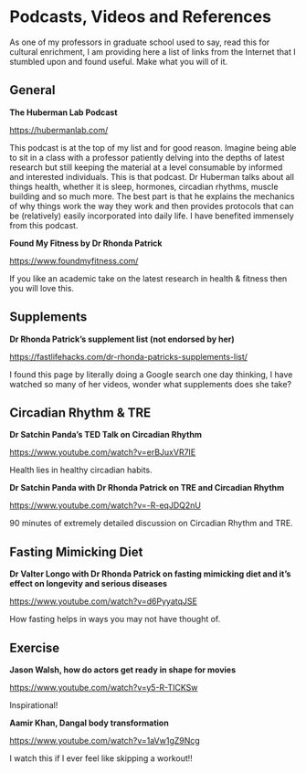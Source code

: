 # Podcasts, Videos and References

As one of my professors in graduate school used to say, read this for cultural enrichment, I am providing here a list of links from the Internet that I stumbled upon and found useful. Make what you will of it.

## General

**The Huberman Lab Podcast**

[https://hubermanlab.com/](https://hubermanlab.com/)

This podcast is at the top of my list and for good reason. Imagine being able to sit in a class with a professor patiently delving into the depths of latest research but still keeping the material at a level consumable by informed and interested individuals. This is that podcast. Dr Huberman talks about all things health, whether it is sleep, hormones, circadian rhythms, muscle building and so much more. The best part is that he explains the mechanics of why things work the way they work and then provides protocols that can be (relatively) easily incorporated into daily life. I have benefited immensely from this podcast. 

**Found My Fitness by Dr Rhonda Patrick**

[https://www.foundmyfitness.com/](https://www.foundmyfitness.com/)

If you like an academic take on the latest research in health & fitness then you will love this.


## Supplements

**Dr Rhonda Patrick's supplement list (not endorsed by her)**

[https://fastlifehacks.com/dr-rhonda-patricks-supplements-list/](https://fastlifehacks.com/dr-rhonda-patricks-supplements-list/)

I found this page by literally doing a Google search one day thinking, I have watched so many of her videos, wonder what supplements does she take?


## Circadian Rhythm & TRE

**Dr Satchin Panda's TED Talk on Circadian Rhythm**

[https://www.youtube.com/watch?v=erBJuxVR7IE](https://www.youtube.com/watch?v=erBJuxVR7IE)

Health lies in healthy circadian habits.

**Dr Satchin Panda with Dr Rhonda Patrick on TRE and Circadian Rhythm**

[https://www.youtube.com/watch?v=-R-eqJDQ2nU](https://www.youtube.com/watch?v=-R-eqJDQ2nU)

90 minutes of extremely detailed discussion on Circadian Rhythm and TRE.

## Fasting Mimicking Diet

**Dr Valter Longo with Dr Rhonda Patrick on fasting mimicking diet and it's effect on longevity and serious diseases**

[https://www.youtube.com/watch?v=d6PyyatqJSE](https://www.youtube.com/watch?v=d6PyyatqJSE)

How fasting helps in ways you may not have thought of.

## Exercise

**Jason Walsh, how do actors get ready in shape for movies**

[https://www.youtube.com/watch?v=y5-R-TICKSw](https://www.youtube.com/watch?v=y5-R-TICKSw)

Inspirational!

**Aamir Khan, Dangal body transformation**

[https://www.youtube.com/watch?v=1aVw1gZ9Ncg](https://www.youtube.com/watch?v=1aVw1gZ9Ncg)

I watch this if I ever feel like skipping a workout!!

